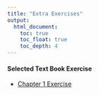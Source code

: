 ```yaml
---
title: "Extra Exercises"
output:
  html_document:
    toc: true
    toc_float: true
    toc_depth: 4
---
```


#### Selected Text Book Exercise 

+ [Chapter 1 Exercise](https://hemu0626.shinyapps.io/Exercise_LA/)
